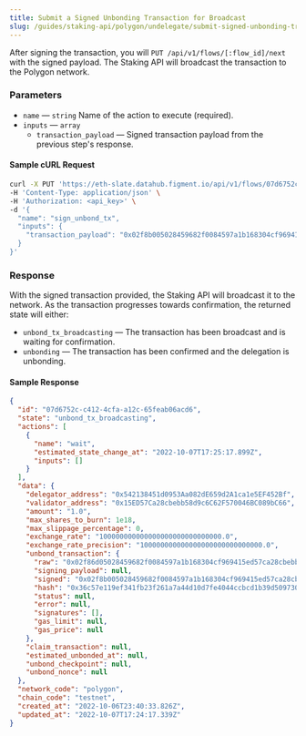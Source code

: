 ```yaml
---
title: Submit a Signed Unbonding Transaction for Broadcast
slug: /guides/staking-api/polygon/undelegate/submit-signed-unbonding-transaction
---
```


After signing the transaction, you will `PUT /api/v1/flows/[:flow_id]/next` with the signed payload.
The Staking API will broadcast the transaction to the Polygon network.

### Parameters

- `name` &mdash; `string` Name of the action to execute (required).
- `inputs` &mdash; `array`
  - `transaction_payload` &mdash; Signed transaction payload from the previous step's response.

#### Sample cURL Request

```bash {5-8}
curl -X PUT 'https://eth-slate.datahub.figment.io/api/v1/flows/07d6752c-c412-4cfa-a12c-65feab06acd6/next' \
-H 'Content-Type: application/json' \
-H 'Authorization: <api_key>' \
-d '{
  "name": "sign_unbond_tx",
  "inputs": {
    "transaction_payload": "0x02f8b005028459682f0084597a1b168304cf969415ed57ca28cbebb58d9c6c62f570046bc089bc6680b844c83ec04d0000000000000000000000000000000000000000000000000de0b6b3a76400000000000000000000000000000000000000000000000000000de0b6b3a7640000c001a0f8462149f25c9942852611ea06820bf0b3f588f63aead9702225010b2e80a096a0765feade968806e16f36cadf533d779ceb071f54ca6cf4935f6464302c0873da"
  }
}'
```

### Response

With the signed transaction provided, the Staking API will broadcast it to the network.
As the transaction progresses towards confirmation, the returned state will either:

- `unbond_tx_broadcasting` &mdash; The transaction has been broadcast and is waiting for confirmation.
- `unbonding` &mdash; The transaction has been confirmed and the delegation is unbonding.

#### Sample Response

```json {3}
{
  "id": "07d6752c-c412-4cfa-a12c-65feab06acd6",
  "state": "unbond_tx_broadcasting",
  "actions": [
    {
      "name": "wait",
      "estimated_state_change_at": "2022-10-07T17:25:17.899Z",
      "inputs": []
    }
  ],
  "data": {
    "delegator_address": "0x542138451d0953Aa082dE659d2A1ca1e5EF452Bf",
    "validator_address": "0x15ED57Ca28cbebb58d9c6C62F570046BC089bC66",
    "amount": "1.0",
    "max_shares_to_burn": 1e18,
    "max_slippage_percentage": 0,
    "exchange_rate": "100000000000000000000000000000.0",
    "exchange_rate_precision": "100000000000000000000000000000.0",
    "unbond_transaction": {
      "raw": "0x02f86d05028459682f0084597a1b168304cf969415ed57ca28cbebb58d9c6c62f570046bc089bc6680b844c83ec04d0000000000000000000000000000000000000000000000000de0b6b3a76400000000000000000000000000000000000000000000000000000de0b6b3a7640000c0",
      "signing_payload": null,
      "signed": "0x02f8b005028459682f0084597a1b168304cf969415ed57ca28cbebb58d9c6c62f570046bc089bc6680b844c83ec04d0000000000000000000000000000000000000000000000000de0b6b3a76400000000000000000000000000000000000000000000000000000de0b6b3a7640000c001a0f8462149f25c9942852611ea06820bf0b3f588f63aead9702225010b2e80a096a0765feade968806e16f36cadf533d779ceb071f54ca6cf4935f6464302c0873da",
      "hash": "0x36c57e119ef341fb23f261a7a44d10d7fe4044ccbcd1b39d509730ee0b75797c",
      "status": null,
      "error": null,
      "signatures": [],
      "gas_limit": null,
      "gas_price": null
    },
    "claim_transaction": null,
    "estimated_unbonded_at": null,
    "unbond_checkpoint": null,
    "unbond_nonce": null
  },
  "network_code": "polygon",
  "chain_code": "testnet",
  "created_at": "2022-10-06T23:40:33.826Z",
  "updated_at": "2022-10-07T17:24:17.339Z"
}
```
